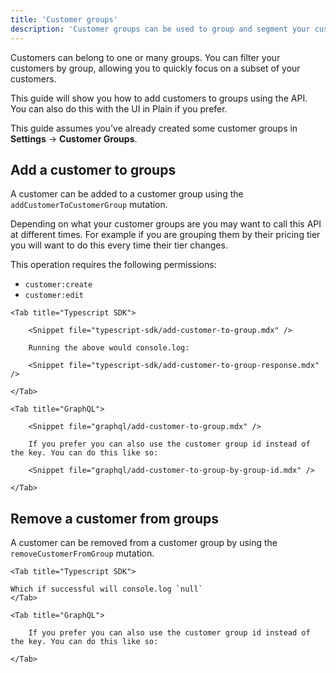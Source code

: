 ```yaml
---
title: 'Customer groups'
description: 'Customer groups can be used to group and segment your customers, e.g. pricing tier: free paying, enterprise etc.'
---
```


Customers can belong to one or many groups. You can filter your customers by group, allowing you to quickly focus on a subset of your customers.

This guide will show you how to add customers to groups using the API. You can also do this with the UI in Plain if you prefer.

This guide assumes you've already created some customer groups in **Settings** → **Customer Groups**.

## Add a customer to groups

A customer can be added to a customer group using the `addCustomerToCustomerGroup` mutation.

Depending on what your customer groups are you may want to call this API at different times. For example if you are grouping them by their pricing tier you will want to do this every time their tier changes.

This operation requires the following permissions:

- `customer:create`
- `customer:edit`

<Tabs>

    <Tab title="Typescript SDK">

        <Snippet file="typescript-sdk/add-customer-to-group.mdx" />

        Running the above would console.log:

        <Snippet file="typescript-sdk/add-customer-to-group-response.mdx" />

    </Tab>

    <Tab title="GraphQL">

        <Snippet file="graphql/add-customer-to-group.mdx" />

        If you prefer you can also use the customer group id instead of the key. You can do this like so:

        <Snippet file="graphql/add-customer-to-group-by-group-id.mdx" />

    </Tab>

</Tabs>

## Remove a customer from groups

A customer can be removed from a customer group by using the `removeCustomerFromGroup` mutation.

<Tabs>

    <Tab title="Typescript SDK">

<Snippet file="typescript-sdk/remove-customer-from-groups.mdx" />

    Which if successful will console.log `null`
    </Tab>

    <Tab title="GraphQL">

<Snippet file="graphql/remove-customer-from-groups.mdx" />

        If you prefer you can also use the customer group id instead of the key. You can do this like so:

<Snippet file="graphql/remove-customer-from-groups-by-group-id.mdx" />

    </Tab>

</Tabs>
